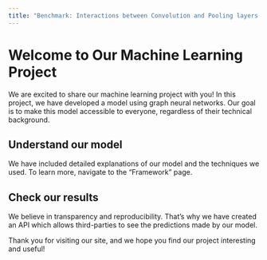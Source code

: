 ```yaml
---
title: "Benchmark: Interactions between Convolution and Pooling layers in Graph Neural Networks"
---
```


# Welcome to Our Machine Learning Project

We are excited to share our machine learning project with you! In this project, we have developed a model using graph neural networks. Our goal is to make this model accessible to everyone, regardless of their technical background.

## Understand our model

We have included detailed explanations of our model and the techniques we used. To learn more, navigate to the "Framework" page.


## Check our results

We believe in transparency and reproducibility. That's why we have created an API which allows third-parties to see the predictions made by our model.


Thank you for visiting our site, and we hope you find our project interesting and useful!
